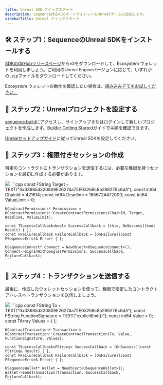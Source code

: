 ```yaml
---
title: Unreal SDK クイックスタート
description: Sequence対応のスマートウォレットをUnrealゲームに追加します。
sidebarTitle: Unreal クイックスタート
---
```


## 🛠️ ステップ1：SequenceのUnreal SDKをインストールする
[SDKのGitHubリリースページ](https://github.com/0xsequence/sequence-unreal/releases/tag/v3.0.0-beta)からv3をダウンロードして、Ecosystem ウォレットを利用しましょう。ご利用のUnreal Engineバージョンに応じて、いずれかの`.zip`ファイルをダウンロードしてください。

Ecosystem ウォレットの動作を確認したい場合は、[組み込みデモをお試しください。](/sdk/unreal/ecosystem-wallet/setup#try-our-built-in-demo)

## 🔑 ステップ2：Unrealプロジェクトを設定する
[sequence.build](https://sequence.build)にアクセスし、サインアップまたはログインして新しいプロジェクトを作成します。[Builder Getting Started](/solutions/builder/getting-started)ガイドで手順を確認できます。

[Unrealセットアップガイド](/sdk/unreal/ecosystem-wallet/setup)に従ってUnreal SDKを設定してください。

## 💼 ステップ3：権限付きセッションの作成
特定のコントラクトにトランザクションを送信するには、必要な権限を持つセッションを最初に作成する必要があります。

<Tabs>
  <Tab title="ブループリント">
    <Frame>
      <img src="/images/unreal/ecosystem/sign_in_google.png" />
    </Frame>
  </Tab>

  <Tab title="C++">
    ```cpp
    const FString Target = TEXT("0x33985d320809E26274a72E03268c8a29927Bc6dA");
    const int64 ChainId = 421614;
    const int64 Deadline = 1856724472000;
    const int64 ValueLimit = 0;

    UContractPermissions* Permissions = UContractPermissions::CreateContractPermissions(ChainId, Target, Deadline, ValueLimit);

    const TSuccessCallback<bool> SuccessCallback = [this, OnSuccess](bool Result) { };
    const FFailureCallback FailureCallback = [OnFailure](const FSequenceError& Error) { };

    USequenceConnect* Connect = NewObject<USequenceConnect>();
    Connect->SignInWithGoogle(Permissions, SuccessCallback, FailureCallback);
    ```
  </Tab>
</Tabs>

## 📨 ステップ4：トランザクションを送信する
最後に、作成したウォレットセッションを使って、権限で指定したコントラクトアドレスへトランザクションを送信しましょう。

<Tabs>
  <Tab title="ブループリント">
    <Frame>
      <img src="/images/unreal/ecosystem/send_transaction.png" />
    </Frame>
  </Tab>

  <Tab title="C++">
    ```cpp
    const FString To = TEXT("0x33985d320809E26274a72E03268c8a29927Bc6dA");
    const FString FunctionSignature = TEXT("explicitEmit()");
    const int64 Value = 0;
    const TArray<FString> Values = { };

    UContractTransaction* Transaction = UContractTransaction::CreateContractTransaction(To, Value, FunctionSignature, Values);

    const TSuccessCallback<FString> SuccessCallback = [OnSuccess](const FString& Result) { };
    const FFailureCallback FailureCallback = [OnFailure](const FSequenceError& Error) { };

    USequenceWallet* Wallet = NewObject<USequenceWallet>();
    Wallet->SendTransaction(Transaction, SuccessCallback, FailureCallback);
    ```
  </Tab>
</Tabs>